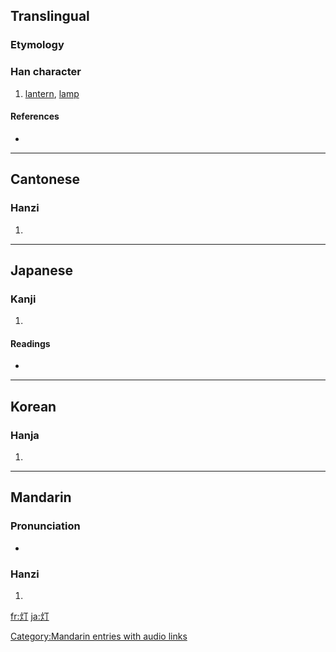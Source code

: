 {{also|燈}}
==Translingual==

===Etymology===
{{Han simp|燈|f=登|t=丁}}

===Han character===
{{Han char|rn=86|rad=火|as=02|sn=6|four=|canj=火一弓 (FMN)|ids=⿰[[火]][[丁]]}}

# [[lantern]], [[lamp]]

====References====
* {{Han ref|kx=0665.060|dkj=18855|dj=1075.030|hdz=32188.030|uh=706F|ud=28783}}

----

==Cantonese==

===Hanzi===
{{yue-hanzi|jyut=|y=dang1|tra=燈}}

# {{defn|Cantonese}}

----

==Japanese==

===Kanji===
{{ja-kanji|grade=4|rs=火02}}

# {{defn|Japanese}}

====Readings====
* {{ja-readings|on=[[とう]] (tō), [[てい]] (tei), [[ちょう]] (chō)|kun=[[ひ]] (hi)}}

----

==Korean==

===Hanja===
{{ko-hanja|hangeul=[[정]], [[등]]|eumhun=|rv=jeong, deung|mr=chŏng, tŭng|y=ceng, tung}}

# {{defn|Korean}}

----

==Mandarin==

===Pronunciation===
* {{audio|zh-dēng.ogg|audio}}

===Hanzi===
{{cmn-hanzi|tra=燈|pin=[[dēng]] ([[deng1]])|wg=teng<sup>1</sup>}}

# {{defn|Mandarin}}

[[Category:Mandarin entries with audio links]]

[[fr:灯]]
[[ja:灯]]